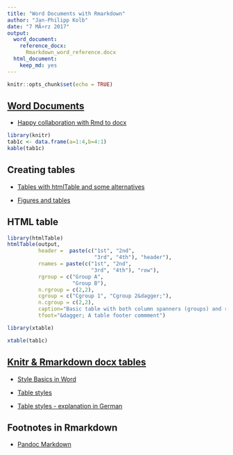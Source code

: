 ```yaml
---
title: "Word Documents with Rmarkdown"
author: "Jan-Philipp Kolb"
date: "7 MÃ¤rz 2017"
output:
  word_document:
    reference_docx:
      Rmarkdown_word_reference.docx
  html_document:
    keep_md: yes
---
```


```r
knitr::opts_chunk$set(echo = TRUE)
```

## [Word Documents](http://rmarkdown.rstudio.com/word_document_format.html)


- [Happy collaboration with Rmd to docx  ](http://rmarkdown.rstudio.com/articles_docx.html)

```r
library(knitr)
tab1c <- data.frame(a=1:4,b=4:1)
kable(tab1c)
```

## Creating tables

- [Tables with htmlTable and some alternatives](https://cran.r-project.org/web/packages/htmlTable/vignettes/tables.html)

- [Figures and tables ](http://kbroman.org/knitr_knutshell/pages/figs_tables.html)

## HTML table

```r
library(htmlTable)
htmlTable(output,
          header =  paste(c("1st", "2nd",
                            "3rd", "4th"), "header"),
          rnames = paste(c("1st", "2nd",
                           "3rd", "4th"), "row"),
          rgroup = c("Group A",
                     "Group B"),
          n.rgroup = c(2,2),
          cgroup = c("Cgroup 1", "Cgroup 2&dagger;"),
          n.cgroup = c(2,2), 
          caption="Basic table with both column spanners (groups) and row groups",
          tfoot="&dagger; A table footer commment")
```

```r
library(xtable)

xtable(tab1c)
```

## [Knitr & Rmarkdown docx tables](http://stackoverflow.com/questions/37671868/knitr-rmarkdown-docx-tables)

- [Style Basics in Word](https://support.office.com/en-us/article/Style-basics-in-Word-d382f84d-5c38-4444-98a5-9cbb6ede1ba4#bm1)

- [Table styles](https://support.office.com/en-us/article/Style-basics-in-Word-d382f84d-5c38-4444-98a5-9cbb6ede1ba4#bm2e)

- [Table styles - explanation in German](http://praxistipps.chip.de/word-eigene-tabellenvorlagen-erstellen_2273)

## Footnotes in Rmarkdown

- [Pandoc Markdown](http://rmarkdown.rstudio.com/authoring_pandoc_markdown.html)

